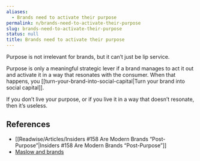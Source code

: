 ```yaml
---
aliases:
  - Brands need to activate their purpose
permalink: n/brands-need-to-activate-their-purpose
slug: brands-need-to-activate-their-purpose
status: null
title: Brands need to activate their purpose
---
```

Purpose is not irrelevant for brands, but it can’t just be lip service.

Purpose is only a meaningful strategic lever if a brand manages to act it out and activate it in a way that resonates with the consumer. When that happens, you [[turn-your-brand-into-social-capital|Turn your brand into social capital]].

If you don’t live your purpose, or if you live it in a way that doesn’t resonate, then it’s useless.

## References

- [[Readwise/Articles/Insiders #158 Are Modern Brands “Post-Purpose”|Insiders #158 Are Modern Brands “Post-Purpose”]]
- [Maslow and brands](https://nebulab.com/newsletter/maslow-and-brands)
